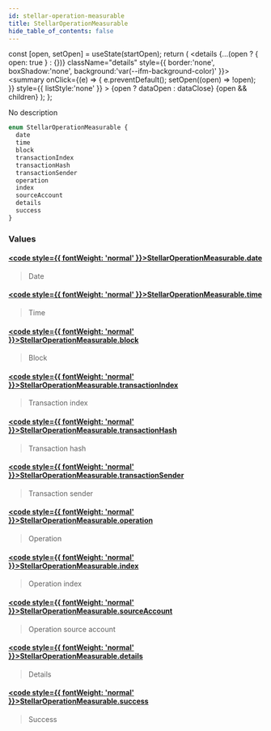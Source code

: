 ```yaml
---
id: stellar-operation-measurable
title: StellarOperationMeasurable
hide_table_of_contents: false
---
```







  const [open, setOpen] = useState(startOpen);
  return (
    <details {...(open ? { open: true } : {})} className="details" style={{ border:'none', boxShadow:'none', background:'var(--ifm-background-color)' }}>
      <summary
        onClick={(e) => {
          e.preventDefault();
          setOpen((open) => !open);
        }}
        style={{ listStyle:'none' }}
      >
      {open ? dataOpen : dataClose}
      </summary>
      {open && children}
    </details>
  );
};








No description


```graphql
enum StellarOperationMeasurable {
  date
  time
  block
  transactionIndex
  transactionHash
  transactionSender
  operation
  index
  sourceAccount
  details
  success
}
```




### Values

#### [<code style={{ fontWeight: 'normal' }}>StellarOperationMeasurable.<b>date</b></code>](#)  
> 
> 
> Date
> 

#### [<code style={{ fontWeight: 'normal' }}>StellarOperationMeasurable.<b>time</b></code>](#)  
> 
> 
> Time
> 

#### [<code style={{ fontWeight: 'normal' }}>StellarOperationMeasurable.<b>block</b></code>](#)  
> 
> 
> Block
> 

#### [<code style={{ fontWeight: 'normal' }}>StellarOperationMeasurable.<b>transactionIndex</b></code>](#)  
> 
> 
> Transaction index
> 

#### [<code style={{ fontWeight: 'normal' }}>StellarOperationMeasurable.<b>transactionHash</b></code>](#)  
> 
> 
> Transaction hash
> 

#### [<code style={{ fontWeight: 'normal' }}>StellarOperationMeasurable.<b>transactionSender</b></code>](#)  
> 
> 
> Transaction sender
> 

#### [<code style={{ fontWeight: 'normal' }}>StellarOperationMeasurable.<b>operation</b></code>](#)  
> 
> 
> Operation
> 

#### [<code style={{ fontWeight: 'normal' }}>StellarOperationMeasurable.<b>index</b></code>](#)  
> 
> 
> Operation index
> 

#### [<code style={{ fontWeight: 'normal' }}>StellarOperationMeasurable.<b>sourceAccount</b></code>](#)  
> 
> 
> Operation source account
> 

#### [<code style={{ fontWeight: 'normal' }}>StellarOperationMeasurable.<b>details</b></code>](#)  
> 
> 
> Details
> 

#### [<code style={{ fontWeight: 'normal' }}>StellarOperationMeasurable.<b>success</b></code>](#)  
> 
> 
> Success
> 



